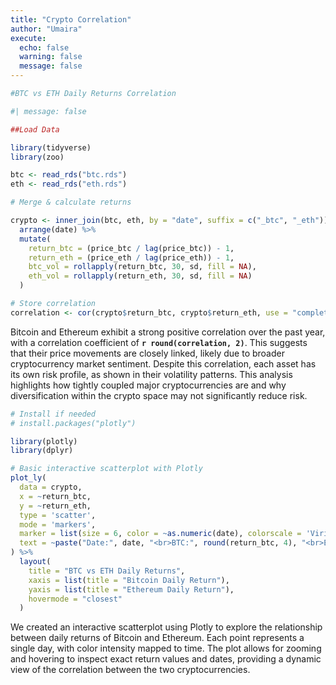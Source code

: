 ```yaml
---
title: "Crypto Correlation"
author: "Umaira"
execute: 
  echo: false
  warning: false
  message: false
---
```


```r
#BTC vs ETH Daily Returns Correlation

#| message: false

##Load Data

library(tidyverse)
library(zoo)

btc <- read_rds("btc.rds")
eth <- read_rds("eth.rds")

# Merge & calculate returns

crypto <- inner_join(btc, eth, by = "date", suffix = c("_btc", "_eth")) %>%
  arrange(date) %>%
  mutate(
    return_btc = (price_btc / lag(price_btc)) - 1,
    return_eth = (price_eth / lag(price_eth)) - 1,
    btc_vol = rollapply(return_btc, 30, sd, fill = NA),
    eth_vol = rollapply(return_eth, 30, sd, fill = NA)
  )

# Store correlation
correlation <- cor(crypto$return_btc, crypto$return_eth, use = "complete.obs")

```

Bitcoin and Ethereum exhibit a strong positive correlation over the past year, with a correlation coefficient of **`r round(correlation, 2)`**. This suggests that their price movements are closely linked, likely due to broader cryptocurrency market sentiment. Despite this correlation, each asset has its own risk profile, as shown in their volatility patterns. This analysis highlights how tightly coupled major cryptocurrencies are and why diversification within the crypto space may not significantly reduce risk.

```r
# Install if needed
# install.packages("plotly")

library(plotly)
library(dplyr)

# Basic interactive scatterplot with Plotly
plot_ly(
  data = crypto,
  x = ~return_btc,
  y = ~return_eth,
  type = 'scatter',
  mode = 'markers',
  marker = list(size = 6, color = ~as.numeric(date), colorscale = 'Viridis', showscale = TRUE),
  text = ~paste("Date:", date, "<br>BTC:", round(return_btc, 4), "<br>ETH:", round(return_eth, 4))
) %>%
  layout(
    title = "BTC vs ETH Daily Returns",
    xaxis = list(title = "Bitcoin Daily Return"),
    yaxis = list(title = "Ethereum Daily Return"),
    hovermode = "closest"
  )


```

We created an interactive scatterplot using Plotly to explore the relationship between daily returns of Bitcoin and Ethereum. Each point represents a single day, with color intensity mapped to time. The plot allows for zooming and hovering to inspect exact return values and dates, providing a dynamic view of the correlation between the two cryptocurrencies.
